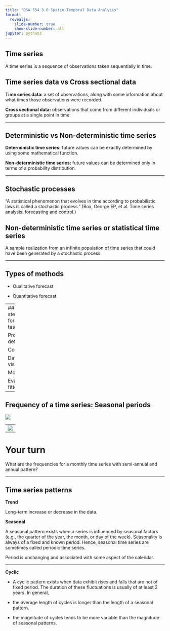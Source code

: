 ```yaml
---
title: "DSA 554 3.0 Spatio-Temporal Data Analysis"
format:
  revealjs:
    slide-number: true
    show-slide-number: all 
jupyter: python3
---
```


## Time series

A time series is a sequence of observations taken sequentially in time.

## Time series data vs Cross sectional data

**Time series data:** a set of observations, along with some information about what times those observations were recorded.

**Cross sectional data:** observations that come from different individuals or groups at a single point in time.



---

## Deterministic vs Non-deterministic time series

**Deterministic time series:** future values can be exactly determined by using some mathematical function.

**Non-deterministic time series:** future values can be determined only in terms of a probability distribution.

---

## Stochastic processes

"A statistical phenomenon that evolves in time according to probabilistic laws is called a stochastic process." (Box, George EP, et al. Time series analysis: forecasting and control.)

## Non-deterministic time series or statistical time series

A sample realization from an infinite population of time series that could have been generated by a stochastic process.

---

## Types of methods

- Qualitative forecast

- Quantitative forecast

---
## Basic steps in a forecasting task

Problem definition

Collect data

Data visualization

Modelling

Evaluate the fitted model

---

## Frequency of a time series: Seasonal periods

![](1.png)

---
![](2.png)
---

# Your turn

 What are the frequencies for a monthly time series with semi-annual and annual pattern?

---

## Time series patterns

**Trend**

Long-term increase or decrease in the data.

**Seasonal**

A seasonal pattern exists when a series is influenced by seasonal factors (e.g., the quarter of the year, the month, or day of the week). Seasonality is always of a fixed and known period. Hence, seasonal time series are sometimes called periodic time series.

Period is unchanging and associated with some aspect of the calendar.

---

**Cyclic**

- A cyclic pattern exists when data exhibit rises and falls that are not of fixed period. The duration of these fluctuations is usually of at least 2 years.
In general,

- the average length of cycles is longer than the length of a seasonal pattern.

- the magnitude of cycles tends to be more variable than the magnitude of seasonal patterns.